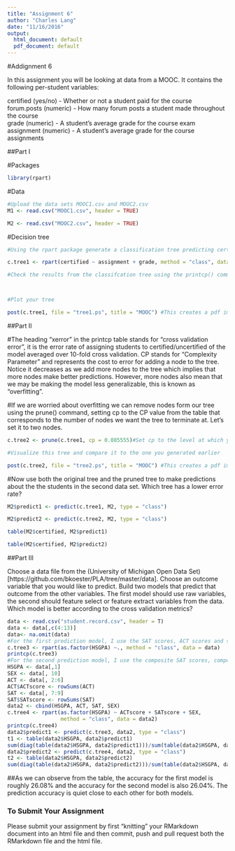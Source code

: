 ```yaml
---
title: "Assignment 6"
author: "Charles Lang"
date: "11/16/2016"
output:
  html_document: default
  pdf_document: default
---
```

#Addignment 6

In this assignment you will be looking at data from a MOOC. It contains the following per-student variables:

certified (yes/no) - Whether or not a student paid for the course  
forum.posts (numeric) - How many forum posts a student made throughout the course  
grade (numeric) - A student's average grade for the course exam  
assignment (numeric) - A student's average grade for the course assignments  

##Part I

#Packages
```r
library(rpart)
```

#Data
```r
#Upload the data sets MOOC1.csv and MOOC2.csv
M1 <- read.csv("MOOC1.csv", header = TRUE)

M2 <- read.csv("MOOC2.csv", header = TRUE)

```

#Decision tree
```r
#Using the rpart package generate a classification tree predicting certified from the other variables in the M1 data frame. Which variables should you use?

c.tree1 <- rpart(certified ~ assignment + grade, method = "class", data = M1) 

#Check the results from the classifcation tree using the printcp() command



#Plot your tree

post(c.tree1, file = "tree1.ps", title = "MOOC") #This creates a pdf image of the tree

```

##Part II

#The heading "xerror" in the printcp table stands for "cross validation error", it is the error rate of assigning students to certified/uncertified of the model averaged over 10-fold cross validation. CP stands for "Complexity Parameter" and represents the cost to error for adding a node to the tree. Notice it decreases as we add more nodes to the tree which implies that more nodes make better predictions. However, more nodes also mean that we may be making the model less generalizable, this is known as "overfitting".

#If we are worried about overfitting we can remove nodes form our tree using the prune() command, setting cp to the CP value from the table that corresponds to the number of nodes we want the tree to terminate at. Let's set it to two nodes.

```r
c.tree2 <- prune(c.tree1, cp = 0.085555)#Set cp to the level at which you want the tree to end

#Visualize this tree and compare it to the one you generated earlier

post(c.tree2, file = "tree2.ps", title = "MOOC") #This creates a pdf image of the tree
```

#Now use both the original tree and the pruned tree to make predictions about the the students in the second data set. Which tree has a lower error rate?

```r
M2$predict1 <- predict(c.tree1, M2, type = "class")

M2$predict2 <- predict(c.tree2, M2, type = "class")

table(M2$certified, M2$predict1)

table(M2$certified, M2$predict2)

```

##Part III

Choose a data file from the (University of Michigan Open Data Set)[https://github.com/bkoester/PLA/tree/master/data]. Choose an outcome variable that you would like to predict. Build two models that predict that outcome from the other variables. The first model should use raw variables, the second should feature select or feature extract variables from the data. Which model is better according to the cross validation metrics?

```r
data <- read.csv("student.record.csv", header = T)
data <- data[,c(4:13)]
data<- na.omit(data)
#For the first prediction model, I use the SAT scores, ACT scores and sex variables to predict the GPA
c.tree3 <- rpart(as.factor(HSGPA) ~., method = "class", data = data)
printcp(c.tree3)
#For the second prediction model, I use the composite SAT scores, composite ACT scores and sex variables to predict the GPA
HSGPA <- data[,1]
SEX <- data[, 10]
ACT <- data[, 2:6]
ACT$ACTscore <- rowSums(ACT)
SAT <- data[, 7:9]
SAT$SATscore <- rowSums(SAT)
data2 <- cbind(HSGPA, ACT, SAT, SEX)
c.tree4 <- rpart(as.factor(HSGPA) ~ ACTscore + SATscore + SEX, 
                 method = "class", data = data2)
printcp(c.tree4)
data2$predict1 <- predict(c.tree3, data2, type = "class")
t1 <- table(data2$HSGPA, data2$predict1)
sum(diag(table(data2$HSGPA, data2$predict1)))/sum(table(data2$HSGPA, data2$predict1))
data2$predict2 <- predict(c.tree4, data2, type = "class")
t2 <- table(data2$HSGPA, data2$predict2)
sum(diag(table(data2$HSGPA, data2$predict2)))/sum(table(data2$HSGPA, data2$predict2))
```
##As we can observe from the table, the accuracy for the first model is roughly 26.08% and the accuracy for the second model is also 26.04%. The prediction accuracy is quiet close to each other for both models.

### To Submit Your Assignment

Please submit your assignment by first "knitting" your RMarkdown document into an html file and then commit, push and pull request both the RMarkdown file and the html file.
